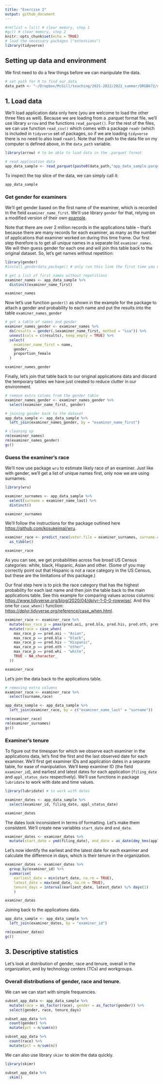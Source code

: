 ```yaml
---
title: "Exercise 2"
output: github_document
---
```


```r
#rm(list = ls()) # clear memory, step 1
#gc() # clear memory, step 2
knitr::opts_chunk$set(echo = TRUE)
# load the necessary packages ("extensions")
library(tidyverse)
```

## Setting up data and environment

We first need to do a few things before we can manipulate the data. 
```r
# set path for R to find our data
data_path <- "~/Dropbox/McGill/teaching/2021-2022/2022_summer/ORGB672/data/"
```


## 1. Load data

We'll load application data only here (you are welcome to load the other three files as well). Because we are loading from a .parquet format file, we'll use library `arrow` and the functions `read_parquet()`. For the rest of the files, we can use function `read_csv()` which comes with a package `readr` (which is included in `tidyverse` set of packages, so if we are loading `tidyverse` there is no need to also load `readr`). Note that the path to the data file on my computer is defined above, in the `data_path` variable.

```r
library(arrow) # to be able to load data in the .parquet format

# read application data
app_data_sample <- read_parquet(paste0(data_path,"app_data_sample.parquet"))
```

To inspect the top slice of the data, we can simply call it:

```r
app_data_sample
```
### Get gender for examiners

We'll get gender based on the first name of the examiner, which is recorded in the field `examiner_name_first`. We'll use library `gender` for that, relying on a modified version of their own [example](https://cran.r-project.org/web/packages/gender/vignettes/predicting-gender.html).

Note that there are over 2 million records in the applications table -- that's because there are many records for each examiner, as many as the number of applications that examiner worked on during this time frame. Our first step therefore is to get all *unique* names in a separate list `examiner_names`. We will then guess gender for each one and will join this table back to the original dataset. So, let's get names without repetition:

```r
library(gender)
#install_genderdata_package() # only run this line the first time you use the package, to get data for it

# get a list of first names without repetitions
examiner_names <- app_data_sample %>% 
  distinct(examiner_name_first)

examiner_names
```

Now let's use function `gender()` as shown in the example for the package to attach a gender and probability to each name and put the results into the table `examiner_names_gender`

```r
# get a table of names and gender
examiner_names_gender <- examiner_names %>% 
  do(results = gender(.$examiner_name_first, method = "ssa")) %>% 
  unnest(cols = c(results), keep_empty = TRUE) %>% 
  select(
    examiner_name_first = name,
    gender,
    proportion_female
  )

examiner_names_gender
```

Finally, let's join that table back to our original applications data and discard the temporary tables we have just created to reduce clutter in our environment.

```r
# remove extra colums from the gender table
examiner_names_gender <- examiner_names_gender %>% 
  select(examiner_name_first, gender)

# joining gender back to the dataset
app_data_sample <- app_data_sample %>% 
  left_join(examiner_names_gender, by = "examiner_name_first")

# cleaning up
rm(examiner_names)
rm(examiner_names_gender)
gc()

```


### Guess the examiner's race

We'll now use package `wru` to estimate likely race of an examiner. Just like with gender, we'll get a list of unique names first, only now we are using surnames.

```r
library(wru)

examiner_surnames <- app_data_sample %>% 
  select(surname = examiner_name_last) %>% 
  distinct()

examiner_surnames
```
We'll follow the instructions for the package outlined here [https://github.com/kosukeimai/wru](https://github.com/kosukeimai/wru).

```r
examiner_race <- predict_race(voter.file = examiner_surnames, surname.only = T) %>% 
  as_tibble()

examiner_race
```

As you can see, we get probabilities across five broad US Census categories: white, black, Hispanic, Asian and other. (Some of you may correctly point out that Hispanic is not a race category in the US Census, but these are the limitations of this package.)

Our final step here is to pick the race category that has the highest probability for each last name and then join the table back to the main applications table. See this example for comparing values across columns: [https://www.tidyverse.org/blog/2020/04/dplyr-1-0-0-rowwise/](https://www.tidyverse.org/blog/2020/04/dplyr-1-0-0-rowwise/). And this one for `case_when()` function: [https://dplyr.tidyverse.org/reference/case_when.html](https://dplyr.tidyverse.org/reference/case_when.html).

```r
examiner_race <- examiner_race %>% 
  mutate(max_race_p = pmax(pred.asi, pred.bla, pred.his, pred.oth, pred.whi)) %>% 
  mutate(race = case_when(
    max_race_p == pred.asi ~ "Asian",
    max_race_p == pred.bla ~ "black",
    max_race_p == pred.his ~ "Hispanic",
    max_race_p == pred.oth ~ "other",
    max_race_p == pred.whi ~ "white",
    TRUE ~ NA_character_
  ))

examiner_race
```

Let's join the data back to the applications table.

```r
# removing extra columns
examiner_race <- examiner_race %>% 
  select(surname,race)

app_data_sample <- app_data_sample %>% 
  left_join(examiner_race, by = c("examiner_name_last" = "surname"))

rm(examiner_race)
rm(examiner_surnames)
gc()
```


### Examiner's tenure 

To figure out the timespan for which we observe each examiner in the applications data, let's find the first and the last observed date for each examiner. We'll first get examiner IDs and application dates in a separate table, for ease of manipulation. We'll keep examiner ID (the field `examiner_id`), and earliest and latest dates for each application (`filing_date` and `appl_status_date` respectively). We'll use functions in package `lubridate` to work with date and time values.

```r
library(lubridate) # to work with dates

examiner_dates <- app_data_sample %>% 
  select(examiner_id, filing_date, appl_status_date) 

examiner_dates
```

The dates look inconsistent in terms of formatting. Let's make them consistent. We'll create new variables `start_date` and `end_date`.

```r
examiner_dates <- examiner_dates %>% 
  mutate(start_date = ymd(filing_date), end_date = as_date(dmy_hms(appl_status_date)))
```

Let's now identify the earliest and the latest date for each examiner and calculate the difference in days, which is their tenure in the organization.

```r
examiner_dates <- examiner_dates %>% 
  group_by(examiner_id) %>% 
  summarise(
    earliest_date = min(start_date, na.rm = TRUE), 
    latest_date = max(end_date, na.rm = TRUE),
    tenure_days = interval(earliest_date, latest_date) %/% days(1)
    )

examiner_dates
```

Joining back to the applications data.

```r
app_data_sample <- app_data_sample %>% 
  left_join(examiner_dates, by = "examiner_id")

rm(examiner_dates)
gc()
```


## 3. Descriptive statistics

Let's look at distribution of gender, race and tenure, overall in the organization, and by technology centers (TCs) and workgroups.

### Overall distributions of gender, race and tenure.

We can we can start with simple frequencies. 

```r
subset_app_data <- app_data_sample %>% 
  mutate(race = as_factor(race), gender = as_factor(gender)) %>% 
  select(gender, race, tenure_days) 

subset_app_data %>% 
  count(gender) %>% 
  mutate(pct = n/sum(n))

```

```r
subset_app_data %>% 
  count(race) %>% 
  mutate(pct = n/sum(n))
```

We can also use library `skimr` to skim the data quickly.

```r
library(skimr)

subset_app_data %>%  
  skim()

```

